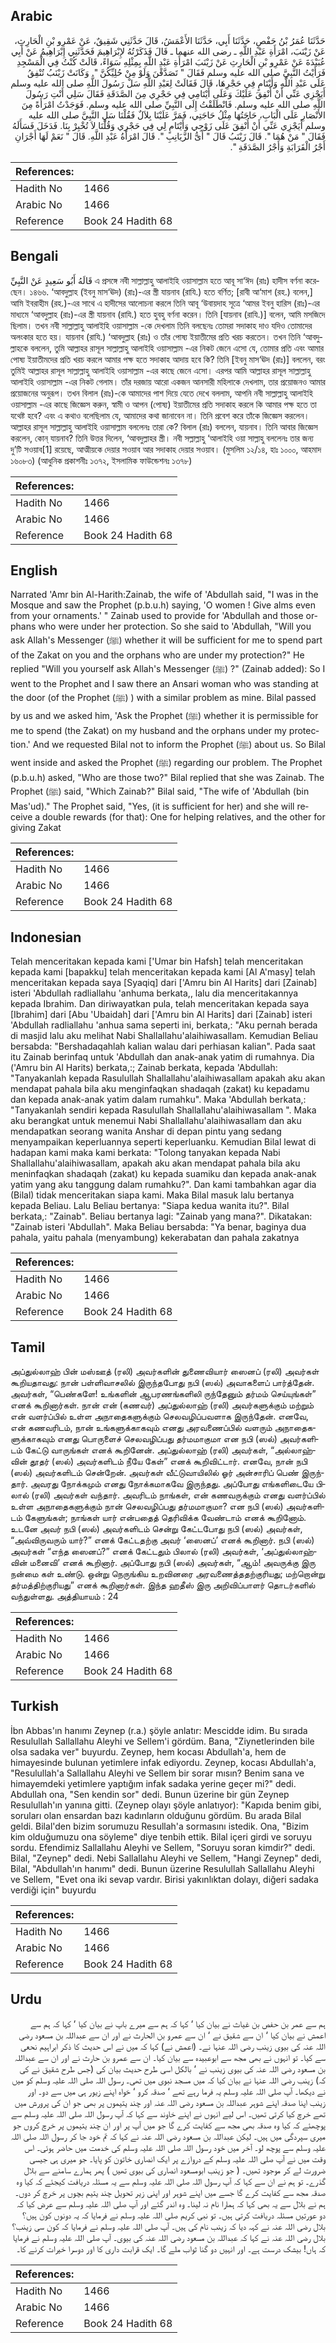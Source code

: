 ## Arabic


<div dir="rtl" lang="ar" style={{fontSize:'larger',backgroundColor:'#f8f9fa',padding:20}}>
حَدَّثَنَا عُمَرُ بْنُ حَفْصٍ، حَدَّثَنَا أَبِي، حَدَّثَنَا الأَعْمَشُ، قَالَ حَدَّثَنِي شَقِيقٌ، عَنْ عَمْرِو بْنِ الْحَارِثِ، عَنْ زَيْنَبَ، امْرَأَةِ عَبْدِ اللَّهِ ـ رضى الله عنهما ـ قَالَ فَذَكَرْتُهُ لإِبْرَاهِيمَ فَحَدَّثَنِي إِبْرَاهِيمُ عَنْ أَبِي عُبَيْدَةَ عَنْ عَمْرِو بْنِ الْحَارِثِ عَنْ زَيْنَبَ امْرَأَةِ عَبْدِ اللَّهِ بِمِثْلِهِ سَوَاءً، قَالَتْ كُنْتُ فِي الْمَسْجِدِ فَرَأَيْتُ النَّبِيَّ صلى الله عليه وسلم فَقَالَ ‏"‏ تَصَدَّقْنَ وَلَوْ مِنْ حُلِيِّكُنَّ ‏"‏‏.‏ وَكَانَتْ زَيْنَبُ تُنْفِقُ عَلَى عَبْدِ اللَّهِ وَأَيْتَامٍ فِي حَجْرِهَا، قَالَ فَقَالَتْ لِعَبْدِ اللَّهِ سَلْ رَسُولَ اللَّهِ صلى الله عليه وسلم أَيَجْزِي عَنِّي أَنْ أُنْفِقَ عَلَيْكَ وَعَلَى أَيْتَامِي فِي حَجْرِي مِنَ الصَّدَقَةِ فَقَالَ سَلِي أَنْتِ رَسُولَ اللَّهِ صلى الله عليه وسلم‏.‏ فَانْطَلَقْتُ إِلَى النَّبِيِّ صلى الله عليه وسلم‏.‏ فَوَجَدْتُ امْرَأَةً مِنَ الأَنْصَارِ عَلَى الْبَابِ، حَاجَتُهَا مِثْلُ حَاجَتِي، فَمَرَّ عَلَيْنَا بِلاَلٌ فَقُلْنَا سَلِ النَّبِيَّ صلى الله عليه وسلم أَيَجْزِي عَنِّي أَنْ أُنْفِقَ عَلَى زَوْجِي وَأَيْتَامٍ لِي فِي حَجْرِي وَقُلْنَا لاَ تُخْبِرْ بِنَا‏.‏ فَدَخَلَ فَسَأَلَهُ فَقَالَ ‏"‏ مَنْ هُمَا ‏"‏‏.‏ قَالَ زَيْنَبُ قَالَ ‏"‏ أَىُّ الزَّيَانِبِ ‏"‏‏.‏ قَالَ امْرَأَةُ عَبْدِ اللَّهِ‏.‏ قَالَ ‏"‏ نَعَمْ لَهَا أَجْرَانِ أَجْرُ الْقَرَابَةِ وَأَجْرُ الصَّدَقَةِ ‏"‏‏.‏
</div>
<div style={{backgroundColor:'#f8f9fa',padding:20, marginBottom: 10}}><table> <thead> <tr> <th>References:</th> <th></th> </tr> </thead> <tbody><tr><td>Hadith No</td><td>1466</td></tr><tr><td>Arabic No</td><td>1466</td></tr><tr><td>Reference</td><td>Book 24 Hadith 68</td></tr></tbody></table></div>

## Bengali


<div dir="ltr" lang="bn" style={{fontSize:'larger',backgroundColor:'#f8f9fa',padding:20}}>
قَالَهُ أَبُو سَعِيدٍ عَنْ النَّبِيِّ এ প্রসঙ্গে নবী সাল্লাল্লাহু আলাইহি ওয়াসাল্লাম হতে আবূ সা‘ঈদ (রাঃ) হাদীস বর্ণনা করেছেন। ১৪৬৬. ‘আবদুল্লাহ (ইবনু মাস‘ঊদ) (রাঃ)-এর স্ত্রী যায়নাব (রাযি.) হতে বর্ণিত; [রাবী আ‘মাশ (রহ.) বলেন,] আমি ইবরাহীম (রহ.)-এর সাথে এ হাদীসের আলোচনা করলে তিনি আবূ ‘উবায়দাহ সূত্রে ‘আমর ইবনু হারিস (রাঃ)-এর মাধ্যমে ‘আবদুল্লাহ (রাঃ)-এর স্ত্রী যায়নাব (রাযি.) হতে হুবহু বর্ণনা করেন। তিনি [যায়নাব (রাযি.)] বলেন, আমি মসজিদে ছিলাম। তখন নবী সাল্লাল্লাহু আলাইহি ওয়াসাল্লাম -কে দেখলাম তিনি বলছেনঃ তোমরা সদাকাহ দাও যদিও তোমাদের অলংকার হতে হয়। যায়নাব (রাযি.) ‘আবদুল্লাহ (রাঃ) ও তাঁর পোষ্য ইয়াতীমের প্রতি খরচ করতেন। তখন তিনি ‘আবদুল্লাহকে বললেন, তুমি আল্লাহর রাসূল সাল্লাল্লাহু আলাইহি ওয়াসাল্লাম -এর নিকট জেনে এসো যে, তোমার প্রতি এবং আমার পোষ্য ইয়াতীমদের প্রতি খরচ করলে আমার পক্ষ হতে সদাকাহ আদায় হবে কি? তিনি [ইবনু মাস‘ঊদ (রাঃ)] বললেন, বরং তুমিই আল্লাহর রাসূল সাল্লাল্লাহু আলাইহি ওয়াসাল্লাম -এর কাছে জেনে এসো। এরপর আমি আল্লাহর রাসূল সাল্লাল্লাহু আলাইহি ওয়াসাল্লাম -এর নিকট গেলাম। তাঁর দরজায় আরো একজন আনসারী মহিলাকে দেখলাম, তার প্রয়োজনও আমার প্রয়োজনের অনুরূপ। তখন বিলাল (রাঃ)-কে আমাদের পাশ দিয়ে যেতে দেখে বললাম, আপনি নবী সাল্লাল্লাহু আলাইহি ওয়াসাল্লাম -এর কাছে জিজ্ঞেস করুন, স্বামী ও আপন (পোষ্য) ইয়াতীমের প্রতি সদাকাহ করলে কি আমার পক্ষ হতে তা যথেষ্ট হবে? এবং এ কথাও বলেছিলাম যে, আমাদের কথা জানাবেন না। তিনি প্রবেশ করে তাঁকে জিজ্ঞেস করলেন। আল্লাহর রাসূল সাল্লাল্লাহু আলাইহি ওয়াসাল্লাম বললেনঃ তারা কে? বিলাল (রাঃ) বললেন, যায়নাব। তিনি আবার জিজ্ঞেস করলেন, কোন্ যায়নাব? তিনি উত্তর দিলেন, ‘আবদুল্লাহর স্ত্রী। নবী সল্লাল্লাহু ‘আলাইহি ওয়া সাল্লাহু বললেনঃ তার জন্য দু’টি সওয়াব[1] রয়েছে, আত্মীয়কে দেয়ার সওয়াব আর সদাকাহ দেয়ার সওয়াব। (মুসলিম ১২/১৪, হাঃ ১০০০, আহমাদ ১৬০৮৩) (আধুনিক প্রকাশনীঃ ১৩৭২, ইসলামিক ফাউন্ডেশনঃ ১৩৭৮)
</div>
<div style={{backgroundColor:'#f8f9fa',padding:20, marginBottom: 10}}><table> <thead> <tr> <th>References:</th> <th></th> </tr> </thead> <tbody><tr><td>Hadith No</td><td>1466</td></tr><tr><td>Arabic No</td><td>1466</td></tr><tr><td>Reference</td><td>Book 24 Hadith 68</td></tr></tbody></table></div>

## English


<div dir="ltr" lang="en" style={{fontSize:'larger',backgroundColor:'#f8f9fa',padding:20}}>
Narrated 'Amr bin Al-Harith:Zainab, the wife of 'Abdullah said, "I was in the Mosque and saw the Prophet (p.b.u.h) saying, 'O women ! Give alms even from your ornaments.' " Zainab used to provide for 'Abdullah and those orphans who were under her protection. So she said to 'Abdullah, "Will you ask Allah's Messenger (ﷺ) whether it will be sufficient for me to spend part of the Zakat on you and the orphans who are under my protection?" He replied "Will you yourself ask Allah's Messenger (ﷺ) ?" (Zainab added): So I went to the Prophet and I saw there an Ansari woman who was standing at the door (of the Prophet (ﷺ) ) with a similar problem as mine. Bilal passed by us and we asked him, 'Ask the Prophet (ﷺ) whether it is permissible for me to spend (the Zakat) on my husband and the orphans under my protection.' And we requested Bilal not to inform the Prophet (ﷺ) about us. So Bilal went inside and asked the Prophet (ﷺ) regarding our problem. The Prophet (p.b.u.h) asked, "Who are those two?" Bilal replied that she was Zainab. The Prophet (ﷺ) said, "Which Zainab?" Bilal said, "The wife of 'Abdullah (bin Mas'ud)." The Prophet said, "Yes, (it is sufficient for her) and she will receive a double rewards (for that): One for helping relatives, and the other for giving Zakat
</div>
<div style={{backgroundColor:'#f8f9fa',padding:20, marginBottom: 10}}><table> <thead> <tr> <th>References:</th> <th></th> </tr> </thead> <tbody><tr><td>Hadith No</td><td>1466</td></tr><tr><td>Arabic No</td><td>1466</td></tr><tr><td>Reference</td><td>Book 24 Hadith 68</td></tr></tbody></table></div>

## Indonesian


<div dir="ltr" lang="id" style={{fontSize:'larger',backgroundColor:'#f8f9fa',padding:20}}>
Telah menceritakan kepada kami ['Umar bin Hafsh] telah menceritakan kepada kami [bapakku] telah menceritakan kepada kami [Al A'masy] telah menceritakan kepada saya [Syaqiq] dari ['Amru bin Al Harits] dari [Zainab] isteri 'Abdullah radliallahu 'anhuma berkata,, lalu dia menceritakannya kepada Ibrahim. Dan diriwayatkan pula, telah menceritakan kepada saya [Ibrahim] dari [Abu 'Ubaidah] dari ['Amru bin Al Harits] dari [Zainab] isteri 'Abdullah radliallahu 'anhua sama seperti ini, berkata,: "Aku pernah berada di masjid lalu aku melihat Nabi Shallallahu'alaihiwasallam. Kemudian Beliau bersabda: "Bershadaqahlah kalian walau dari perhiasan kalian". Pada saat itu Zainab berinfaq untuk 'Abdullah dan anak-anak yatim di rumahnya. Dia ('Amru bin Al Harits) berkata,:; Zainab berkata, kepada 'Abdullah: "Tanyakanlah kepada Rasulullah Shallallahu'alaihiwasallam apakah aku akan mendapat pahala bila aku menginfaqkan shadaqah (zakat) ku kepadamu dan kepada anak-anak yatim dalam rumahku". Maka 'Abdullah berkata,: "Tanyakanlah sendiri kepada Rasulullah Shallallahu'alaihiwasallam ". Maka aku berangkat untuk menemui Nabi Shallallahu'alaihiwasallam dan aku mendapatkan seorang wanita Anshar di depan pintu yang sedang menyampaikan keperluannya seperti keperluanku. Kemudian Bilal lewat di hadapan kami maka kami berkata: "Tolong tanyakan kepada Nabi Shallallahu'alaihiwasallam, apakah aku akan mendapat pahala bila aku meninfaqkan shadaqah (zakat) ku kepada suamiku dan kepada anak-anak yatim yang aku tanggung dalam rumahku?". Dan kami tambahkan agar dia (Bilal) tidak menceritakan siapa kami. Maka Bilal masuk lalu bertanya kepada Beliau. Lalu Beliau bertanya: "Siapa kedua wanita itu?". Bilal berkata,: "Zainab". Beliau bertanya lagi: "Zainab yang mana?". Dikatakan: "Zainab isteri 'Abdullah". Maka Beliau bersabda: "Ya benar, baginya dua pahala, yaitu pahala (menyambung) kekerabatan dan pahala zakatnya
</div>
<div style={{backgroundColor:'#f8f9fa',padding:20, marginBottom: 10}}><table> <thead> <tr> <th>References:</th> <th></th> </tr> </thead> <tbody><tr><td>Hadith No</td><td>1466</td></tr><tr><td>Arabic No</td><td>1466</td></tr><tr><td>Reference</td><td>Book 24 Hadith 68</td></tr></tbody></table></div>

## Tamil


<div dir="ltr" lang="ta" style={{fontSize:'larger',backgroundColor:'#f8f9fa',padding:20}}>
அப்துல்லாஹ் பின் மஸ்ஊத் (ரலி) அவர்களின் துணைவியார் ஸைனப் (ரலி) அவர்கள் கூறியதாவது: நான் பள்ளிவாசலில் இருந்தபோது நபி (ஸல்) அவாகளைப் பார்த்தேன். அவர்கள், “பெண்களே! உங்களின் ஆபரணங்களிலி ருந்தேனும் தர்மம் செய்யுங்கள்” எனக் கூறினார்கள். நான் என் (கணவர்) அப்துல்லாஹ் (ரலி) அவர்களுக்கும் மற்றும் என் வளர்ப்பில் உள்ள அநாதைகளுக்கும் செலவழிப்பவளாக இருந்தேன். எனவே, என் கணவரிடம், நான் உங்களுக்காகவும் எனது அரவணைப்பில் வளரும் அநாதைகளுக்காகவும் எனது பொருளைச் செலவழிப்பது தர்மமாகுமா என நபி (ஸல்) அவர்களிடம் கேட்டு வாருங்கள் எனக் கூறினேன். அப்துல்லாஹ் (ரலி) அவர்கள், “அல்லாஹ்வின் தூதர் (ஸல்) அவர்களிடம் நீயே கேள்” எனக் கூறிவிட்டார். எனவே, நான் நபி (ஸல்) அவர்களிடம் சென்றேன். அவர்கள் வீட்டுவாயிலில் ஓர் அன்சாரிப் பெண் இருந்தார். அவரது நோக்கமும் எனது நோக்கமாகவே இருந்தது. அப்போது எங்களிடையே பிலால் (ரலி) அவர்கள் வந்தார். அவரிடம் நாங்கள், என் கணவருக்கும் எனது வளர்ப்பில் உள்ள அநாதைகளுக்கும் நான் செலவழிப்பது தர்மமாகுமா? என நபி (ஸல்) அவர்களிடம் கேளுங்கள்; நாங்கள் யார் என்பதைத் தெரிவிக்க வேண்டாம் எனக் கூறினோம். உடனே அவர் நபி (ஸல்) அவர்களிடம் சென்று கேட்டபோது நபி (ஸல்) அவர்கள், “அவ்விருவரும் யார்?” எனக் கேட்டதற்கு அவர் ‘ஸைனப்’ எனக் கூறினார். நபி (ஸல்) அவர்கள் “எந்த ஸைனப்?” எனக் கேட்டதும் பிலால் (ரலி) அவர்கள், ‘அப்துல்லாஹ்வின் மனைவி’ எனக் கூறினார். அப்போது நபி (ஸல்) அவர்கள், “ஆம்! அவருக்கு இரு நன்மை கள் உண்டு. ஒன்று நெருங்கிய உறவினரை அரவணைத்ததற்குரியது; மற்றொன்று தர்மத்திற்குரியது” எனக் கூறினார்கள். இந்த ஹதீஸ் இரு அறிவிப்பாளர் தொடர்களில் வந்துள்ளது. அத்தியாயம் : 24
</div>
<div style={{backgroundColor:'#f8f9fa',padding:20, marginBottom: 10}}><table> <thead> <tr> <th>References:</th> <th></th> </tr> </thead> <tbody><tr><td>Hadith No</td><td>1466</td></tr><tr><td>Arabic No</td><td>1466</td></tr><tr><td>Reference</td><td>Book 24 Hadith 68</td></tr></tbody></table></div>

## Turkish


<div dir="ltr" lang="tr" style={{fontSize:'larger',backgroundColor:'#f8f9fa',padding:20}}>
İbn Abbas'ın hanımı Zeynep (r.a.) şöyle anlatır: Mescidde idim. Bu sırada Resulullah Sallallahu Aleyhi ve Sellem'i gördüm. Bana, "Ziynetlerinden bile olsa sadaka ver" buyurdu. Zeynep, hem kocası Abdullah'a, hem de himayesinde bulunan yetimlere infak ediyordu. Zeynep, kocası Abdullah'a, "Resulullah'a Sallallahu Aleyhi ve Sellem bir sorar mısın? Benim sana ve himayemdeki yetimlere yaptığım infak sadaka yerine geçer mi?" dedi. Abdullah ona, "Sen kendin sor" dedi. Bunun üzerine bir gün Zeynep Resulullah'ın yanına gitti. (Zeynep olayı şöy­le anlatıyor): "Kapıda benim gibi, soruları olan ensardan bazı kadınların olduğunu gördüm. Bu arada Bilal geldi. Bilal'den bizim sorumuzu Resullah'a sormasını istedik. Ona, "Bizim kim olduğumuzu ona söyleme" diye tenbih ettik. Bilal içeri girdi ve soruyu sordu. Efendimiz Sallallahu Aleyhi ve Sellem, "Soruyu soran kimdir?" dedi. Bilal, "Zeynep" dedi. Nebi Sallallahu Aleyhi ve Sellem, "Hangi Zeynep" dedi, Bilal, "Abdullah'ın hanımı" dedi. Bunun üzerine Resulullah Sallallahu Aleyhi ve Sellem, "Evet ona iki sevap vardır. Birisi yakınlıktan dolayı, diğeri sadaka verdiği için" buyurdu
</div>
<div style={{backgroundColor:'#f8f9fa',padding:20, marginBottom: 10}}><table> <thead> <tr> <th>References:</th> <th></th> </tr> </thead> <tbody><tr><td>Hadith No</td><td>1466</td></tr><tr><td>Arabic No</td><td>1466</td></tr><tr><td>Reference</td><td>Book 24 Hadith 68</td></tr></tbody></table></div>

## Urdu


<div dir="rtl" lang="ur" style={{fontSize:'larger',backgroundColor:'#f8f9fa',padding:20}}>
ہم سے عمر بن حفص بن غیاث نے بیان کیا ‘ کہا کہ ہم سے میرے باپ نے بیان کیا ‘ کہا کہ ہم سے اعمش نے بیان کیا ‘ ان سے شقیق نے ‘ ان سے عمرو بن الحارث نے اور ان سے عبداللہ بن مسعود رضی اللہ عنہ کی بیوی زینب رضی اللہ عنہا نے۔ (اعمش نے) کہا کہ میں نے اس حدیث کا ذکر ابراہیم نحعی سے کیا۔ تو انہوں نے بھی مجھ سے ابوعبیدہ سے بیان کیا۔ ان سے عمرو بن حارث نے اور ان سے عبداللہ بن مسعود رضی اللہ عنہ کی بیوی زینب نے ‘ بالکل اسی طرح حدیث بیان کی (جس طرح شقیق نے کی کہ) زینب رضی اللہ عنہا نے بیان کیا کہ میں مسجد نبوی میں تھی۔ رسول اللہ صلی اللہ علیہ وسلم کو میں نے دیکھا۔ آپ صلی اللہ علیہ وسلم یہ فرما رہے تھے ‘ صدقہ کرو ‘ خواہ اپنے زیور ہی میں سے دو۔ اور زینب اپنا صدقہ اپنے شوہر عبداللہ بن مسعود رضی اللہ عنہ اور چند یتیموں پر بھی جو ان کی پرورش میں تھے خرچ کیا کرتی تھیں۔ اس لیے انہوں نے اپنے خاوند سے کہا کہ آپ رسول اللہ صلی اللہ علیہ وسلم سے پوچھئے کہ کیا وہ صدقہ بھی مجھ سے کفایت کرے گا جو میں آپ پر اور ان چند یتیموں پر خرچ کروں جو میری سپردگی میں ہیں۔ لیکن عبداللہ بن مسعود رضی اللہ عنہ نے کہا کہ تم خود جا کر رسول اللہ صلی اللہ علیہ وسلم سے پوچھ لو۔ آخر میں خود رسول اللہ صلی اللہ علیہ وسلم کی خدمت میں حاضر ہوئی۔ اس وقت میں نے آپ صلی اللہ علیہ وسلم کے دروازے پر ایک انصاری خاتون کو پایا۔ جو میری ہی جیسی ضرورت لے کر موجود تھیں۔ ( جو زینب ابومسعود انصاری کی بیوی تھیں ) پھر ہمارے سامنے سے بلال گذرے۔ تو ہم نے ان سے کہا کہ آپ رسول اللہ صلی اللہ علیہ وسلم سے یہ مسئلہ دریافت کیجئے کہ کیا وہ صدقہ مجھ سے کفایت کرے گا جسے میں اپنے شوہر اور اپنی زیر تحویل چند یتیم بچوں پر خرچ کر دوں۔ ہم نے بلال سے یہ بھی کہا کہ ہمارا نام نہ لینا۔ وہ اندر گئے اور آپ صلی اللہ علیہ وسلم سے عرض کیا کہ دو عورتیں مسئلہ دریافت کرتی ہیں۔ تو نبی کریم صلی اللہ علیہ وسلم نے فرمایا کہ یہ دونوں کون ہیں؟ بلال رضی اللہ عنہ نے کہہ دیا کہ زینب نام کی ہیں۔ آپ صلی اللہ علیہ وسلم نے فرمایا کہ کون سی زینب؟ بلال رضی اللہ عنہ نے کہا کہ عبداللہ بن مسعود رضی اللہ عنہ کی بیوی۔ آپ صلی اللہ علیہ وسلم نے فرمایا کہ ہاں! بیشک درست ہے۔ اور انہیں دو گنا ثواب ملے گا۔ ایک قرابت داری کا اور دوسرا خیرات کرنے کا۔
</div>
<div style={{backgroundColor:'#f8f9fa',padding:20, marginBottom: 10}}><table> <thead> <tr> <th>References:</th> <th></th> </tr> </thead> <tbody><tr><td>Hadith No</td><td>1466</td></tr><tr><td>Arabic No</td><td>1466</td></tr><tr><td>Reference</td><td>Book 24 Hadith 68</td></tr></tbody></table></div>